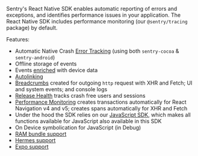 <Note>

Sentry's React Native SDK enables automatic reporting of errors and exceptions, and identifies performance issues in your application. The React Native SDK includes performance monitoring (our `@sentry/tracing` package) by default.

</Note>

Features:

- Automatic Native Crash [Error Tracking](/product/issues/) (using both `sentry-cocoa` & `sentry-android`)
- Offline storage of events
- Events [enriched](/platforms/react-native/enriching-events/context/) with device data
- [Autolinking](https://reactnative.dev/blog/2019/07/03/version-60#native-modules-are-now-autolinked)
- [Breadcrumbs](/platforms/react-native/enriching-events/breadcrumbs/) created for outgoing `http` request with XHR and Fetch; UI and system events; and console logs
- [Release Health](/product/releases/health/) tracks crash free users and sessions
- [Performance Monitoring](/product/performance/) creates transactions automatically for React Navigation v4 and v5; creates spans automatically for XHR and Fetch
- Under the hood the SDK relies on our [JavaScript SDK](/platforms/javascript/), which makes all functions available for JavaScript also available in this SDK
- On Device symbolication for JavaScript (in Debug)
- [RAM bundle support](/platforms/react-native/manual-setup/ram-bundles/)
- [Hermes support](/platforms/react-native/manual-setup/hermes/)
- [Expo support](https://docs.expo.io/guides/using-sentry/)
